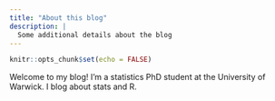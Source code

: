 ```yaml
---
title: "About this blog"
description: |
  Some additional details about the blog
---
```


```r
knitr::opts_chunk$set(echo = FALSE)
```

Welcome to my blog! I'm a statistics PhD student at the University of Warwick. I blog about stats and R.